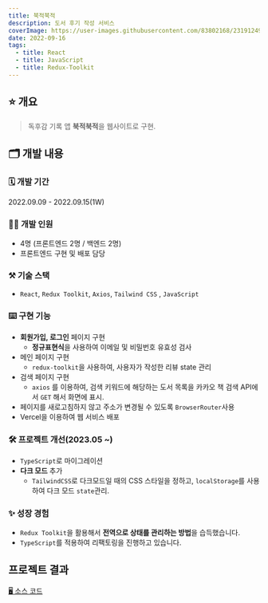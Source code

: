 ```yaml
---
title: 북적북적
description: 도서 후기 작성 서비스
coverImage: https://user-images.githubusercontent.com/83802168/231912492-aa053b33-5638-4c2c-8273-3cc929b8b759.png
date: 2022-09-16
tags:
  - title: React
  - title: JavaScript
  - title: Redux-Toolkit
---
```


## ⭐ 개요

> 독후감 기록 앱 **북적북적**을 웹사이트로 구현.

## 🗂️ 개발 내용

### 🗓️ 개발 기간

2022.09.09 - 2022.09.15(1W)

### 🧑‍💻 개발 인원

- 4명 (프론트엔드 2명 / 백엔드 2명)
- 프론트엔드 구현 및 배포 담당

### ⚒️ 기술 스택

- `React`, `Redux Toolkit`, `Axios`, `Tailwind CSS` , `JavaScript`

### ⌨️ 구현 기능

- **회원가입, 로그인** 페이지 구현
  - **정규표현식**을 사용하여 이메일 및 비밀번호 유효성 검사
- 메인 페이지 구현
  - `redux-toolkit`을 사용하여, 사용자가 작성한 리뷰 state 관리
- 검색 페이지 구현
  - `axios` 를 이용하여, 검색 키워드에 해당하는 도서 목록을 카카오 책 검색 API에서 `GET` 해서 화면에 표시.
- 페이지를 새로고침하지 않고 주소가 변경될 수 있도록 `BrowserRouter`사용
- Vercel을 이용하여 웹 서비스 배포

### 🛠️ 프로젝트 개선(2023.05 ~)

- `TypeScript`로 마이그레이션
- **다크 모드** 추가
  - `TailwindCSS`로 다크모드일 때의 CSS 스타일을 정하고, `localStorage`를 사용하여 다크 모드 `state`관리.

### ✨ 성장 경험

- `Redux Toolkit`을 활용해서 **전역으로 상태를 관리하는 방법**을 습득했습니다.
- `TypeScript`를 적용하여 리팩토링을 진행하고 있습니다.

## 프로젝트 결과

[🖥️ 소스 코드](https://github.com/woongsnote/bookbook-fe)
